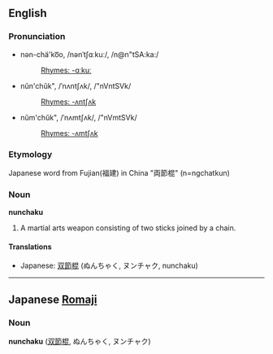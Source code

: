 ==English==
===Pronunciation===
*nən-chä'ko͞o, /nənˈtʃɑːkuː/, /n@n"tSA:ka:/
*:[[Rhymes:English:-ɑːkuː|Rhymes: -ɑːkuː]]
*nŭn'chŭk", /ˈnʌntʃʌk/, /"nVntSVk/
*:[[Rhymes:English:-ʌntʃʌk|Rhymes: -ʌntʃʌk]]
*nŭm'chŭk", /ˈnʌmtʃʌk/, /"nVmtSVk/
*:[[Rhymes:English:-ʌmtʃʌk|Rhymes: -ʌmtʃʌk]]

===Etymology===
Japanese word from Fujian(福建) in China "両節棍" (n=ngchatkun)<!--"=" is syllabic-->

===Noun===
'''nunchaku'''<!-- singular, plural, both? probably used in various ways -->

# A martial arts weapon consisting of two sticks joined by a chain.

====Translations====
*Japanese: [[双節棍]] (ぬんちゃく, ヌンチャク, nunchaku) 

----

==Japanese [[Romaji]]==
===Noun===
'''nunchaku''' ([[双節棍]], ぬんちゃく, ヌンチャク)
